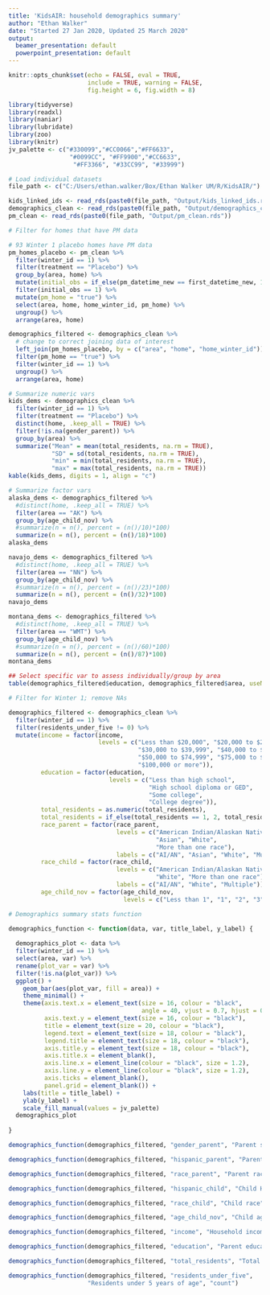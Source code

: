 ```yaml
---
title: 'KidsAIR: household demographics summary'
author: "Ethan Walker"
date: "Started 27 Jan 2020, Updated 25 March 2020"
output:
  beamer_presentation: default
  powerpoint_presentation: default
---
```


```r
knitr::opts_chunk$set(echo = FALSE, eval = TRUE, 
                      include = TRUE, warning = FALSE,
                      fig.height = 6, fig.width = 8)
```

```r
library(tidyverse)
library(readxl)
library(naniar)
library(lubridate)
library(zoo)
library(knitr)
jv_palette <- c("#330099","#CC0066","#FF6633", 
                 "#0099CC", "#FF9900","#CC6633",
                  "#FF3366", "#33CC99", "#33999")
```


```r
# Load individual datasets
file_path <- c("C:/Users/ethan.walker/Box/Ethan Walker UM/R/KidsAIR/")

kids_linked_ids <- read_rds(paste0(file_path, "Output/kids_linked_ids.rds"))
demographics_clean <- read_rds(paste0(file_path, "Output/demographics_clean.rds")) 
pm_clean <- read_rds(paste0(file_path, "Output/pm_clean.rds"))
```


```r
# Filter for homes that have PM data

# 93 Winter 1 placebo homes have PM data
pm_homes_placebo <- pm_clean %>% 
  filter(winter_id == 1) %>% 
  filter(treatment == "Placebo") %>% 
  group_by(area, home) %>% 
  mutate(initial_obs = if_else(pm_datetime_new == first_datetime_new, 1, 0)) %>% 
  filter(initial_obs == 1) %>% 
  mutate(pm_home = "true") %>% 
  select(area, home, home_winter_id, pm_home) %>% 
  ungroup() %>% 
  arrange(area, home)

demographics_filtered <- demographics_clean %>% 
  # change to correct joining data of interest
  left_join(pm_homes_placebo, by = c("area", "home", "home_winter_id")) %>% 
  filter(pm_home == "true") %>% 
  filter(winter_id == 1) %>% 
  ungroup() %>% 
  arrange(area, home)
```


```r
# Summarize numeric vars
kids_dems <- demographics_clean %>%  
  filter(winter_id == 1) %>% 
  filter(treatment == "Placebo") %>%
  distinct(home, .keep_all = TRUE) %>%  
  filter(!is.na(gender_parent)) %>% 
  group_by(area) %>% 
  summarize("Mean" = mean(total_residents, na.rm = TRUE), 
            "SD" = sd(total_residents, na.rm = TRUE),
            "min" = min(total_residents, na.rm = TRUE), 
            "max" = max(total_residents, na.rm = TRUE))
kable(kids_dems, digits = 1, align = "c")

# Summarize factor vars
alaska_dems <- demographics_filtered %>%  
  #distinct(home, .keep_all = TRUE) %>% 
  filter(area == "AK") %>% 
  group_by(age_child_nov) %>% 
  #summarize(n = n(), percent = (n()/10)*100)
  summarize(n = n(), percent = (n()/18)*100)
alaska_dems

navajo_dems <- demographics_filtered %>%  
  #distinct(home, .keep_all = TRUE) %>% 
  filter(area == "NN") %>% 
  group_by(age_child_nov) %>% 
  #summarize(n = n(), percent = (n()/23)*100)
  summarize(n = n(), percent = (n()/32)*100)
navajo_dems

montana_dems <- demographics_filtered %>%  
  #distinct(home, .keep_all = TRUE) %>% 
  filter(area == "WMT") %>% 
  group_by(age_child_nov) %>% 
  #summarize(n = n(), percent = (n()/60)*100)
  summarize(n = n(), percent = (n()/87)*100)
montana_dems

## Select specific var to assess individually/group by area
table(demographics_filtered$education, demographics_filtered$area, useNA = "ifany")
```

```r
# Filter for Winter 1; remove NAs

demographics_filtered <- demographics_clean %>% 
  filter(winter_id == 1) %>% 
  filter(residents_under_five != 0) %>% 
  mutate(income = factor(income,
                         levels = c("Less than $20,000", "$20,000 to $29,999",
                                    "$30,000 to $39,999", "$40,000 to $49,999",
                                    "$50,000 to $74,999", "$75,000 to $99,999",
                                    "$100,000 or more")),
         education = factor(education,
                            levels = c("Less than high school",
                                       "High school diploma or GED",
                                       "Some college",
                                       "College degree")),
         total_residents = as.numeric(total_residents),
         total_residents = if_else(total_residents == 1, 2, total_residents),
         race_parent = factor(race_parent,
                              levels = c("American Indian/Alaskan Native",
                                         "Asian", "White",
                                         "More than one race"),
                              labels = c("AI/AN", "Asian", "White", "Multiple")),
         race_child = factor(race_child,
                              levels = c("American Indian/Alaskan Native",
                                         "White", "More than one race"),
                              labels = c("AI/AN", "White", "Multiple")),
         age_child_nov = factor(age_child_nov,
                                levels = c("Less than 1", "1", "2", "3", "4")))
```


```r
# Demographics summary stats function

demographics_function <- function(data, var, title_label, y_label) {
  
  demographics_plot <- data %>% 
  filter(winter_id == 1) %>% 
  select(area, var) %>% 
  rename(plot_var = var) %>% 
  filter(!is.na(plot_var)) %>% 
  ggplot() +
    geom_bar(aes(plot_var, fill = area)) +
    theme_minimal() +
    theme(axis.text.x = element_text(size = 16, colour = "black", 
                                     angle = 40, vjust = 0.7, hjust = 0.7),
          axis.text.y = element_text(size = 16, colour = "black"),
          title = element_text(size = 20, colour = "black"),
          legend.text = element_text(size = 18, colour = "black"),
          legend.title = element_text(size = 18, colour = "black"),
          axis.title.y = element_text(size = 18, colour = "black"),
          axis.title.x = element_blank(),
          axis.line.x = element_line(colour = "black", size = 1.2), 
          axis.line.y = element_line(colour = "black", size = 1.2), 
          axis.ticks = element_blank(),
          panel.grid = element_blank()) +
    labs(title = title_label) +
    ylab(y_label) +
    scale_fill_manual(values = jv_palette)
  demographics_plot
  
}
```

```r
demographics_function(demographics_filtered, "gender_parent", "Parent sex", "count")
```

\pagebreak

```r
demographics_function(demographics_filtered, "hispanic_parent", "Parent Hispanic ethnicity", "count")
```

\pagebreak

```r
demographics_function(demographics_filtered, "race_parent", "Parent race", "count")
```

\pagebreak

```r
demographics_function(demographics_filtered, "hispanic_child", "Child Hispanic ethnicity", "count")
```

\pagebreak

```r
demographics_function(demographics_filtered, "race_child", "Child race", "count")
```

\pagebreak

```r
demographics_function(demographics_filtered, "age_child_nov", "Child age Nov 1st", "count")
```

\pagebreak

```r
demographics_function(demographics_filtered, "income", "Household income", "count")
```

\pagebreak

```r
demographics_function(demographics_filtered, "education", "Parent education", "count")
```

\pagebreak

```r
demographics_function(demographics_filtered, "total_residents", "Total residents", "count")
```

\pagebreak

```r
demographics_function(demographics_filtered, "residents_under_five", 
                      "Residents under 5 years of age", "count")
```

